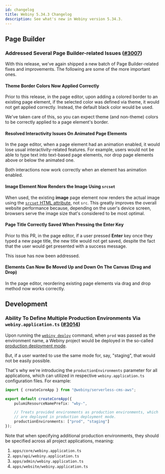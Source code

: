```yaml
---
id: changelog
title: Webiny 5.34.3 Changelog
description: See what's new in Webiny version 5.34.3.
---
```


## Page Builder

### Addressed Several Page Builder-related Issues ([#3007](https://github.com/webiny/webiny-js/pull/3007))

With this release, we've again shipped a new batch of Page Builder-related fixes and improvements. The following are some of the more important ones.

#### Theme Border Colors Now Applied Correctly

Prior to this release, in the page editor, upon adding a colored border to an existing page element, if the selected color was defined via theme, it would not get applied correctly. Instead, the default black color would be used. 

We've taken care of this, so you can expect theme (and non-theme) colors to be correctly applied to a page element's border. 

#### Resolved Interactivity Issues On Animated Page Elements

In the page editor, when a page element had an animation enabled, it would lose usual interactivity-related features. For example, users would not be able to type text into text-based page elements, nor drop page elements above or below the animated one. 

Both interactions now work correctly when an element has animation enabled.

#### Image Element Now Renders the Image Using `srcset`

When used, the existing **image** page element now renders the actual image using the [`srcset` HTML attribute](https://developer.mozilla.org/en-US/docs/Learn/HTML/Multimedia_and_embedding/Responsive_images), not `src`. This greatly improves the overall website performance because, depending on the user's device screen, browsers serve the image size that's considered to be most optimal.

#### Page Title Correctly Saved When Pressing the Enter Key

Prior to this PR, in the page editor, if a user pressed **Enter** key once they typed a new page title, the new title would not get saved, despite the fact that the user would get presented with a success message.

This issue has now been addressed. 

#### Elements Can Now Be Moved Up and Down On The Canvas (Drag and Drop)

In the page editor, reordering existing page elements via drag and drop method now works correctly.

## Development

### Ability To Define Multiple Production Environments Via `webiny.application.ts`  ([#3014](https://github.com/webiny/webiny-js/pull/3014))

Upon running the [`webiny deploy`](/docs/{exact:5.34.x}/core-development-concepts/basics/project-deployment) command, when `prod` was passed as the environment name, a Webiny project would be deployed in the so-called [production deployment mode](https://www.webiny.com/docs/architecture/deployment-modes/production).

But, if a user wanted to use the same mode for, say, "staging", that would not be easily possible.

That's why we're introducing the `productionEnvironments` parameter for all applications, which can utilized in respective `webiny.application.ts` configuration files. For example:

```ts apps/core/webiny.application.ts
import { createCoreApp } from "@webiny/serverless-cms-aws";

export default createCoreApp({
    pulumiResourceNamePrefix: "wby-",

    // Treats provided environments as production environments, which
    // are deployed in production deployment mode.
    productionEnvironments: ["prod", "staging"]
});

```

Note that when specifying additional production environments, they should be specified across all project applications, meaning:

1. `apps/core/webiny.application.ts`
2. `apps/api/webiny.application.ts`
3. `apps/admin/webiny.application.ts`
4. `apps/website/webiny.application.ts`

